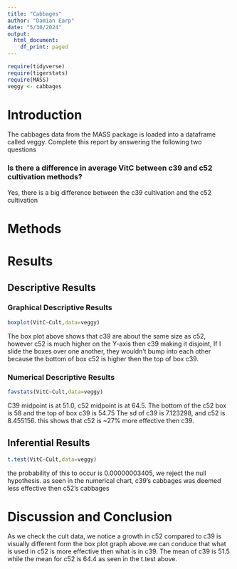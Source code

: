 ```yaml
---
title: "Cabbages"
author: "Damian Earp"
date: "5/30/2024"
output:
  html_document:
    df_print: paged
---
```


```r
require(tidyverse)
require(tigerstats)
require(MASS)
veggy <- cabbages
```

# Introduction

<!--In this section you explain what you are trying to show.  Where did the data come from?  What is the research or other question you are trying to answer?!-->
 The cabbages data from the MASS package is loaded into a dataframe called veggy. Complete this report by answering the following two questions  
 
### Is there a difference in average VitC between c39 and c52 cultivation methods?  
Yes, there is a big difference between the c39 cultivation and the c52 cultivation  

# Methods

<!--Decide on your methods:  use "variable analysis" or other appropriate descriptors.  Make sure to choose at least one graphical method and at least one numerical method.!-->

# Results

<!--Divide this section into two sub-sections:  One for your descriptive  results and one for your inferential results.!-->

## Descriptive Results

### Graphical Descriptive Results

<!--Graphical results here.  Make sure to show your code.  Provide appropriate labels for axes, giving units if possible, and provide a good title for the graph, too.  Use the graphical results to describe the patterns if any that exist in the data as focused toward the research question!-->

```r
boxplot(VitC~Cult,data=veggy)
```
  
The box plot above shows that c39 are about the same size as c52, however c52 is much higher on the Y-axis then c39 making it disjoint, If I slide the boxes over one another, they wouldn't bump into each other because the bottom of box c52 is higher then the top of box c39.


### Numerical Descriptive Results

<!--Numerical results go here. Use the numerical results to describe the patterns if any that exist in the data as focused toward the research question!-->
```r
favstats(VitC~Cult,data=veggy)
```
  
C39 midpoint is at 51.0, c52 midpoint is at 64.5. The bottom of the c52 box is 58 and the top of box c39 is 54.75  The sd of c39 is 7.123298, and c52 is 8.455156. this shows that c52 is ~27% more effective then c39.

## Inferential Results

<!--State hypothesis clearly.  Make sure your discussion of the inferential test covers all the aspects that the test output produces, such as test statistic, p-value etc.  Make a decision about the null hypothesis, explain the assumptions on which the selected test/procedure was based, and why the chosen procedure satisfys the assumptions and is appropriate to answer the research question!-->
```r
t.test(VitC~Cult,data=veggy)
```
  
the probability of this to occur is 0.00000003405, we reject the null hypothesis. as seen in the numerical chart, c39's cabbages was deemed less effective then c52's cabbages

# Discussion and Conclusion
As we check the cult data, we notice a growth in c52 compared to c39 is visually different form the box plot graph above.we can conduce that what is used in c52 is more effective then what is in c39. The mean of c39 is 51.5 while the mean for c52 is 64.4 as seen in the t.test above.
<!--Discussion and conclusion here.  If you found a relationship be sure to consider whether the relationship occurs because one of the variavbles causes the other, or whether they perhasps are related for some other reason.  Watch the chapter 6 videos from the GeorgeTown videos collection.!-->
